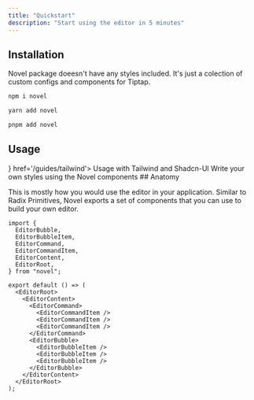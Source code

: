 ```yaml
---
title: "Quickstart"
description: "Start using the editor in 5 minutes"
---
```


## Installation

Novel package doeesn't have any styles included. It's just a colection of custom configs and components for Tiptap.

<CodeGroup>

```bash npm
npm i novel
```

```bash yarn
yarn add novel
```

```bash pnpm
pnpm add novel
```

</CodeGroup>

## Usage

<CardGroup>
  <Card
    title='Tailwind'
    icon={
        <svg className='h-8 w-8' xmlns="http://www.w3.org/2000/svg" fill="none" viewBox="0 0 54 33">
            <g clipPath="url(#prefix__clip0)">
                <path fill="#38bdf8" fillRule="evenodd" d="M27 0c-7.2 0-11.7 3.6-13.5 10.8 2.7-3.6 5.85-4.95 9.45-4.05 2.054.513 3.522 2.004 5.147 3.653C30.744 13.09 33.808 16.2 40.5 16.2c7.2 0 11.7-3.6 13.5-10.8-2.7 3.6-5.85 4.95-9.45 4.05-2.054-.513-3.522-2.004-5.147-3.653C36.756 3.11 33.692 0 27 0zM13.5 16.2C6.3 16.2 1.8 19.8 0 27c2.7-3.6 5.85-4.95 9.45-4.05 2.054.514 3.522 2.004 5.147 3.653C17.244 29.29 20.308 32.4 27 32.4c7.2 0 11.7-3.6 13.5-10.8-2.7 3.6-5.85 4.95-9.45 4.05-2.054-.513-3.522-2.004-5.147-3.653C23.256 19.31 20.192 16.2 13.5 16.2z" />
            </g>
            <defs>
                <clipPath id="prefix__clip0">
                    <path fill="#fff" d="M0 0h54v32.4H0z"/>
                </clipPath>
            </defs>
        </svg>
    }
    href='/guides/tailwind'>
    Usage with Tailwind and Shadcn-UI

  </Card>
  <Card icon="react" href="/components"  title='Custom'>
    Write your own styles using the Novel components
  </Card>
</CardGroup>
## Anatomy

This is mostly how you would use the editor in your application. Similar to Radix Primitives, Novel exports a set of components that you can use to build your own editor.

```tsx
import {
  EditorBubble,
  EditorBubbleItem,
  EditorCommand,
  EditorCommandItem,
  EditorContent,
  EditorRoot,
} from "novel";

export default () => (
  <EditorRoot>
    <EditorContent>
      <EditorCommand>
        <EditorCommandItem />
        <EditorCommandItem />
        <EditorCommandItem />
      </EditorCommand>
      <EditorBubble>
        <EditorBubbleItem />
        <EditorBubbleItem />
        <EditorBubbleItem />
      </EditorBubble>
    </EditorContent>
  </EditorRoot>
);
```
